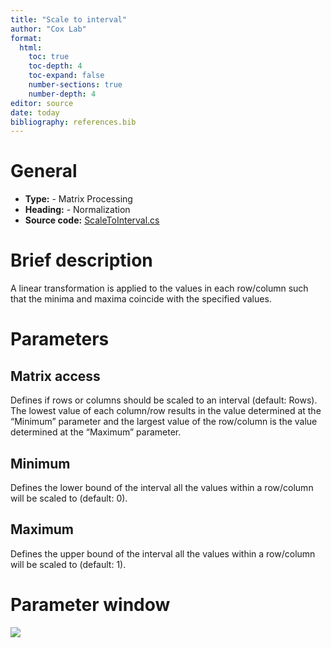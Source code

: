 ```yaml
---
title: "Scale to interval"
author: "Cox Lab"
format: 
  html:
    toc: true
    toc-depth: 4
    toc-expand: false
    number-sections: true
    number-depth: 4
editor: source
date: today
bibliography: references.bib
---
```


# General

-   **Type:** - Matrix Processing
-   **Heading:** - Normalization
-   **Source code:** [ScaleToInterval.cs](https://github.com/JurgenCox/perseus-plugins/blob/master/PerseusPluginLib/Norm/ScaleToInterval.cs)

# Brief description

A linear transformation is applied to the values in each row/column such that the minima and maxima coincide with the specified values.

```{=html}
<!-- This comment and the line above it must be preserved when editing this file!
The recommended sections are these, but they may be changed on a case by case basis.
===== Detailed description =====
===== Parameters =====
===== Theoretical background =====
===== Examples =====
Make changes only below this line! -->
```
# Parameters

## Matrix access

Defines if rows or columns should be scaled to an interval (default: Rows).
The lowest value of each column/row results in the value determined at the "Minimum" parameter and the largest value of the row/column is the value determined at the "Maximum" parameter.

## Minimum

Defines the lower bound of the interval all the values within a row/column will be scaled to (default: 0).

## Maximum

Defines the upper bound of the interval all the values within a row/column will be scaled to (default: 1).

# Parameter window

![](images/normalization-scale_to_interval-edited.png)

